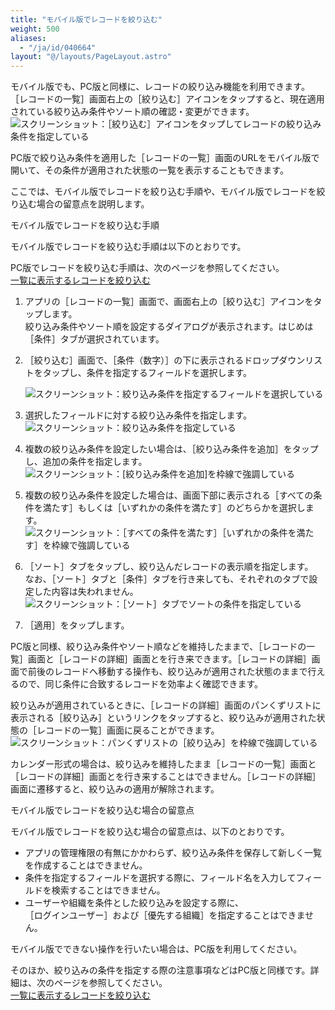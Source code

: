 ```yaml
---
title: "モバイル版でレコードを絞り込む"
weight: 500
aliases:
  - "/ja/id/040664"
layout: "@/layouts/PageLayout.astro"
---
```




モバイル版でも、PC版と同様に、レコードの絞り込み機能を利用できます。  
<Wovn>［レコードの一覧］</Wovn>画面右上の<Wovn>［絞り込む］</Wovn>アイコンをタップすると、現在適用されている絞り込み条件やソート順の確認・変更ができます。<Wovn></Wovn>  
<Img src="/k/kintone/img-ja/mobile_filter_01.png" alt="スクリーンショット：［絞り込む］アイコンをタップしてレコードの絞り込み条件を指定している" />

PC版で絞り込み条件を適用した<Wovn>［レコードの一覧］</Wovn>画面のURLをモバイル版で開いて、その条件が適用された状態の一覧を表示することもできます。

ここでは、モバイル版でレコードを絞り込む手順や、モバイル版でレコードを絞り込む場合の留意点を説明します。

<Heading id="mobile_access_mobile_filter_10">モバイル版でレコードを絞り込む手順</Heading>

モバイル版でレコードを絞り込む手順は以下のとおりです。

<Hint>

PC版でレコードを絞り込む手順は、次のページを参照してください。  
[一覧に表示するレコードを絞り込む](/k/ja/id/040458.html)

</Hint>

1. アプリの<Wovn>［レコードの一覧］</Wovn>画面で、画面右上の<Wovn>［絞り込む］</Wovn>アイコンをタップします。  
  絞り込み条件やソート順を設定するダイアログが表示されます。はじめは<Wovn>［条件］</Wovn>タブが選択されています。

1. <Wovn>［絞り込む］</Wovn>画面で、<Wovn>［条件（数字）］</Wovn>の下に表示されるドロップダウンリストをタップし、条件を指定するフィールドを選択します。

   <Img src="/k/kintone/img-ja/mobile_filter_03.png" alt="スクリーンショット：絞り込み条件を指定するフィールドを選択している" />

1. 選択したフィールドに対する絞り込み条件を指定します。  
   <Img src="/k/kintone/img-ja/mobile_filter_04.png" alt="スクリーンショット：絞り込み条件を指定している" />

1. 複数の絞り込み条件を設定したい場合は、<Wovn>［絞り込み条件を追加］</Wovn>をタップし、追加の条件を指定します。  
   <Img src="/k/kintone/img-ja/mobile_filter_05.png" alt="スクリーンショット：[絞り込み条件を追加]を枠線で強調している" />

1. 複数の絞り込み条件を設定した場合は、画面下部に表示される<Wovn>［すべての条件を満たす］</Wovn>もしくは<Wovn>［いずれかの条件を満たす］</Wovn>のどちらかを選択します。  
   <Img src="/k/kintone/img-ja/mobile_filter_06.png" alt="スクリーンショット：［すべての条件を満たす］［いずれかの条件を満たす］を枠線で強調している" />

1. <Wovn>［ソート］</Wovn>タブをタップし、絞り込んだレコードの表示順を指定します。  
  なお、<Wovn>［ソート］</Wovn>タブと<Wovn>［条件］</Wovn>タブを行き来しても、それぞれのタブで設定した内容は失われません。  
   <Img src="/k/kintone/img-ja/mobile_filter_07.png" alt="スクリーンショット：［ソート］タブでソートの条件を指定している" />

1. <Wovn>［適用］</Wovn>をタップします。

PC版と同様、絞り込み条件やソート順などを維持したままで、<Wovn>［レコードの一覧］</Wovn>画面と<Wovn>［レコードの詳細］</Wovn>画面とを行き来できます。<Wovn>［レコードの詳細］</Wovn>画面で前後のレコードへ移動する操作も、絞り込みが適用された状態のままで行えるので、同じ条件に合致するレコードを効率よく確認できます。

絞り込みが適用されているときに、<Wovn>［レコードの詳細］</Wovn>画面のパンくずリストに表示される<Wovn>［絞り込み］</Wovn>というリンクをタップすると、絞り込みが適用された状態の<Wovn>［レコードの一覧］</Wovn>画面に戻ることができます。  
<Img src="/k/kintone/img-ja/mobile_filter_02.png" alt="スクリーンショット：パンくずリストの［絞り込み］を枠線で強調している" />

<Note>

カレンダー形式の場合は、絞り込みを維持したまま<Wovn>［レコードの一覧］</Wovn>画面と<Wovn>［レコードの詳細］</Wovn>画面とを行き来することはできません。<Wovn>［レコードの詳細］</Wovn>画面に遷移すると、絞り込みの適用が解除されます。

</Note>

<Heading id="mobile_access_mobile_filter_20">モバイル版でレコードを絞り込む場合の留意点</Heading>

モバイル版でレコードを絞り込む場合の留意点は、以下のとおりです。

* アプリの管理権限の有無にかかわらず、絞り込み条件を保存して新しく一覧を作成することはできません。
* 条件を指定するフィールドを選択する際に、フィールド名を入力してフィールドを検索することはできません。
* ユーザーや組織を条件とした絞り込みを設定する際に、<Wovn>［ログインユーザー］</Wovn>および<Wovn>［優先する組織］</Wovn>を指定することはできません。

モバイル版でできない操作を行いたい場合は、PC版を利用してください。

そのほか、絞り込みの条件を指定する際の注意事項などはPC版と同様です。詳細は、次のページを参照してください。  
[一覧に表示するレコードを絞り込む](/k/ja/id/040458.html)

